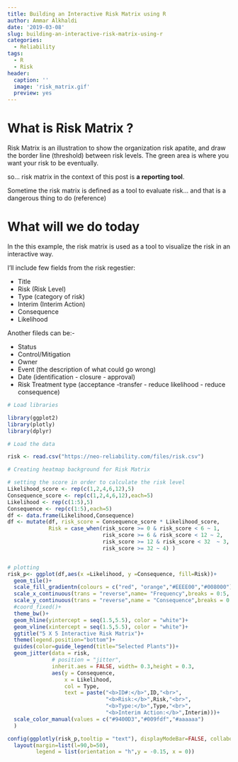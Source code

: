 ```yaml
---
title: Building an Interactive Risk Matrix using R
author: Ammar Alkhaldi
date: '2019-03-08'
slug: building-an-interactive-risk-matrix-using-r
categories:
  - Reliability
tags:
  - R
  - Risk
header:
  caption: ''
  image: 'risk_matrix.gif'
  preview: yes
---
```



# What is Risk Matrix ?

Risk Matrix is an illustration to show the organization risk apatite, and draw the border line (threshold) between risk levels.
The green area is where you want your risk to be eventually.

so... risk matrix in the context of this post is **a reporting tool**.

Sometime the risk matrix is defined as a tool to evaluate risk... and that is a dangerous thing to do (reference)

# What will we do today

In the this example, the risk matrix is used as a tool to visualize the risk in an interactive way.

I'll include few fields from the risk regestier:

- Title
- Risk (Risk Level)
- Type (category of risk)
- Interim (Interim Action)
- Consequence
- Likelihood


Another fileds can be:-

- Status 
- Control/Mitigation
- Owner
- Event (the description of what could go wrong)
- Date (identification - closure - approval)
- Risk Treatment type (acceptance -transfer - reduce likelihood - reduce consequence)



```r
# Load libraries

library(ggplot2)
library(plotly)
library(dplyr)

# Load the data

risk <- read.csv("https://neo-reliability.com/files/risk.csv")

# Creating heatmap background for Risk Matrix

# setting the score in order to calculate the risk level
Likelihood_score <- rep(c(1,2,4,6,12),5)
Consequence_score <- rep(c(1,2,4,6,12),each=5)
Likelihood <- rep(c(1:5),5)
Consequence <- rep(c(1:5),each=5)
df <- data.frame(Likelihood,Consequence)
df <- mutate(df, risk_score = Consequence_score * Likelihood_score,
             Risk = case_when(risk_score >= 0 & risk_score < 6 ~ 1,
                              risk_score >= 6 & risk_score < 12 ~ 2,
                              risk_score >= 12 & risk_score < 32  ~ 3,
                              risk_score >= 32 ~ 4) )


# plotting 
risk_p<- ggplot(df,aes(x =Likelihood, y =Consequence, fill=Risk))+
  geom_tile()+
  scale_fill_gradientn(colours = c("red", "orange","#EEEE00","#008000"),guide=FALSE)+
  scale_x_continuous(trans = "reverse",name= "Frequency",breaks = 0:5, expand = c(0, 0))+
  scale_y_continuous(trans = "reverse",name = "Consequence",breaks = 0:5, expand = c(0, 0))+
  #coord_fixed()+
  theme_bw()+
  geom_hline(yintercept = seq(1.5,5.5), color = "white")+
  geom_vline(xintercept = seq(1.5,5.5), color = "white")+
  ggtitle("5 X 5 Interactive Risk Matrix")+
  theme(legend.position="bottom")+
  guides(color=guide_legend(title="Selected Plants"))+
  geom_jitter(data = risk,
              # position = "jitter",
              inherit.aes = FALSE, width= 0.3,height = 0.3,
              aes(y = Consequence,
                  x = Likelihood, 
                  col = Type,
                  text = paste("<b>ID#:</b>",ID,"<br>",
                               "<b>Risk:</b>",Risk,"<br>",
                               "<b>Type:</b>",Type,"<br>",
                               "<b>Interim Action:</b>",Interim)))+
  scale_color_manual(values = c("#9400D3","#009fdf","#aaaaaa")
  )

config(ggplotly(risk_p,tooltip = "text"), displayModeBar=FALSE, collaborate = FALSE) %>%
  layout(margin=list(l=90,b=50),
         legend = list(orientation = "h",y = -0.15, x = 0))

```


